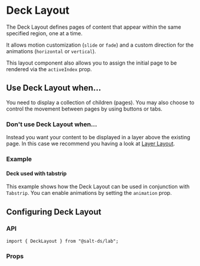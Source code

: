
<Meta title="Documentation/Lab/Layout/Deck Layout" />

# Deck Layout

The Deck Layout defines pages of content that appear within the same specified region, one at a time.

It allows motion customization (`slide` or `fade`) and a custom direction for the animations (`horizontal` or `vertical`).

This layout component also allows you to assign the initial page to be rendered via the `activeIndex` prop.

<Canvas of={DeckLayoutStories.Default} />

## Use Deck Layout when...

You need to display a collection of children (pages). You may also choose to control the movement between pages by using buttons or tabs.

### Don't use Deck Layout when...

Instead you want your content to be displayed in a layer above the existing page. In this case we recommend you having a look at [Layer Layout](?path=/docs/documentation-lab-layout-layer-layout--docs).

### Example

#### Deck used with tabstrip

This example shows how the Deck Layout can be used in conjunction with `Tabstrip`. You can enable animations by setting the `animation` prop.

<Canvas of={DeckLayoutStories.DeckInTabstrip} />

## Configuring Deck Layout

### API

```
import { DeckLayout } from "@salt-ds/lab";
```

### Props

<ArgTypes of={DeckLayoutStories} />
